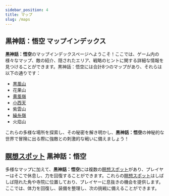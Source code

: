 ```yaml
---
sidebar_position: 4
title: マップ
slug: /maps
---
```


## 黒神話：悟空 マップインデックス

**黒神話：悟空**のマップインデックスページへようこそ！ここでは、ゲーム内の様々なマップ、敵の紹介、隠されたエリア、戦略のヒントに関する詳細な情報を見つけることができます。黒神話：悟空には合計8つのマップがあり、それらは以下の通りです：

- [黒風山](/docs/blackwindmountain)
- 花果山
- [黄風嶺](/docs/huangfeng-ridge)
- [小西天](/docs/little-western-heaven)
- 紫雲山
- [繰糸嶺](/docs/coiled-silk-ridge)
- 火焰山

これらの多様な場所を探索し、その秘密を解き明かし、**黒神話：悟空**の神秘的な世界で冒険に出る際に強敵との刺激的な戦いに備えましょう！

## [瞑想スポット](/docs/meditationspots) 黒神話：悟空

多様なマップに加えて、**黒神話：悟空**には複数の[瞑想スポット](/docs/meditationspots)があり、プレイヤーはそこで休息し、力を回復することができます。これらの[瞑想スポット](/docs/meditationspots)はしばしば隠れた角や寺院に位置しており、プレイヤーに息抜きの機会を提供します。ここでは、体力を回復し、装備を整理し、次の挑戦に備えることができます。